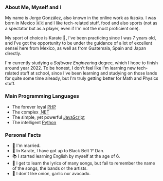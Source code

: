 
### About Me, Myself and I

My name is Jorge González, also known in the online work as _iksaku_. I was born
in Mexico 🇲🇽 and I like tech-related stuff, food and also sports (not as a
spectator but as a player, even if I'm not the most proficient one).

My sport of choice is Karate 🥋, I've been practicing since I was 7 years old,
and I've got the opportunity to be under the guidance of a lot of excellent
sensei here from Mexico, as well as from Guatemala, Spain and Japan directly.

I'm currently studying a _Software Engineering_ degree, which I hope to finish
around year 2022. To be honest, I don't feel like I'm learning new tech-related
stuff at school, since I've been learning and studying on those lands for quite
some time already, but I'm truly getting better for Math and Physics stuff.

### Main Programming Languages

- The forever loyal [PHP](https://www.php.net/)
- The complex [.NET](https://dotnet.microsoft.com/)
- The simple, yet powerful
  [JavaScript](https://developer.mozilla.org/en-US/docs/Web/JavaScript)
- The intelligent [Python](https://www.python.org/)

### Personal Facts

- 💍 I'm married.
- 🥋 In Karate, I have got up to Black Belt 1° Dan.
- 📚 I started learning English by myself at the age of 6.
- 🎤 I get to learn the lyrics of many songs, but fail to remember the name of
  the songs, the bands or the artists.
- 🤢 I don't like onion, garlic nor avocado.
